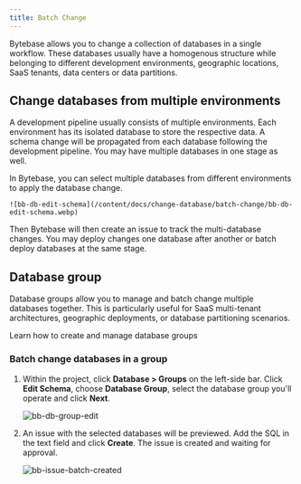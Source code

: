 ```yaml
---
title: Batch Change
---
```


<Card title="Tutorial: Batch Change with Database Group" icon="graduation-cap" href="/tutorials/batch-change-with-database-group" horizontal />

Bytebase allows you to change a collection of databases in a single workflow. These databases usually have a homogenous structure while belonging to different development environments, geographic locations, SaaS tenants, data centers or data partitions.

## Change databases from multiple environments

A development pipeline usually consists of multiple environments.
Each environment has its isolated database to store the respective data. A schema change will be propagated from each database following the development pipeline. You may have multiple databases in one stage as well.

In Bytebase, you can select multiple databases from different environments to apply the database change.

    ![bb-db-edit-schema](/content/docs/change-database/batch-change/bb-db-edit-schema.webp)

Then Bytebase will then create an issue to track the multi-database changes. You may deploy changes one database after another or batch deploy databases at the same stage.

## Database group


Database groups allow you to manage and batch change multiple databases together. This is particularly useful for SaaS multi-tenant architectures, geographic deployments, or database partitioning scenarios.

<Card title="Database Group Configuration" icon="layer-group" href="/administration/database-group">
  Learn how to create and manage database groups
</Card>

### Batch change databases in a group

1. Within the project, click **Database > Groups** on the left-side bar. Click **Edit Schema**, choose **Database Group**, select the database group you'll operate and click **Next**.

   ![bb-db-group-edit](/content/docs/change-database/batch-change/bb-db-group-edit.webp)

1. An issue with the selected databases will be previewed. Add the SQL in the text field and click **Create**. The issue is created and waiting for approval.

   ![bb-issue-batch-created](/content/docs/change-database/batch-change/bb-issue-batch-created.webp)
